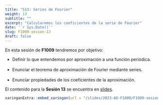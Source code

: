 ---
title: "S13: Series de Fourier"
weight: 13
subtitle: ""
excerpt: "Calcularemos los coeficientes de la serie de Fourier"
date: '`r Sys.Date()`'
slug: F1009-sesion-13
draft: false
---

En esta sesión de __F1009__ tendremos por objetivo:

 * Definir lo que entendemos por aproximación a una función periódica. <br/><br/>
 * Enunciar el teorema de aproximación de Fourier mediante series. <br/><br/>
 * Enunciar propiedades de los coeficientes de la aproximación.
 
El contenido para la **Sesión 13** se encuentra en [slides](/slides/2023-AD-F1009/F1009-sesion-13).

```{r embed-xaringan, echo=FALSE}
xaringanExtra::embed_xaringan(url = "/slides/2023-AD-F1009/F1009-sesion-13", ratio = "4:3")
```